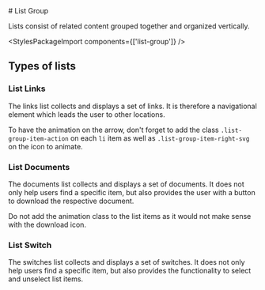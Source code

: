 
<Meta of={ListGroup} />

<div className="docs-title">
  # List Group

  <link-design of={JSON.stringify(ListGroup)}></link-design>
</div>

<div className="lead">
  Lists consist of related content grouped together and organized vertically.
</div>

<Canvas sourceState="shown" of={ListGroup.Default} />
<div className="hide-col-default">
  <Controls of={ListGroup.Default} />
</div>

<StylesPackageImport components={['list-group']} />

## Types of lists

### List Links

The links list collects and displays a set of links. It is therefore a navigational element which leads the user to other locations.

To have the animation on the arrow, don't forget to add the class `.list-group-item-action` on each `li` item as well as `.list-group-item-right-svg` on the icon to animate.

<Canvas of={ListGroup.ListLinks} />

### List Documents

The documents list collects and displays a set of documents. It does not only help users find a specific item, but also provides the user with a button to download the respective document.

Do not add the animation class to the list items as it would not make sense with the download icon.

<Canvas of={ListGroup.ListDocuments} />

### List Switch

The switches list collects and displays a set of switches. It does not only help users find a specific item, but also provides the functionality to select and unselect list items.

<Canvas of={ListGroup.ListSwitch} />
